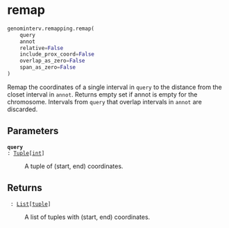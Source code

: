 # remap { #genominterv.remapping.remap }

```python
genominterv.remapping.remap(
    query
    annot
    relative=False
    include_prox_coord=False
    overlap_as_zero=False
    span_as_zero=False
)
```

Remap the coordinates of a single interval in `query` to the distance from
the closet interval in `annot`. Returns empty set if annot is empty for
the chromosome. Intervals from `query` that overlap intervals in `annot`
are discarded.

## Parameters {.doc-section .doc-section-parameters}

<code>[**query**]{.parameter-name} [:]{.parameter-annotation-sep} [[Tuple](`typing.Tuple`)\[[int](`int`)\]]{.parameter-annotation}</code>

:   A tuple of (start, end) coordinates.

## Returns {.doc-section .doc-section-returns}

<code>[]{.parameter-name} [:]{.parameter-annotation-sep} [[List](`typing.List`)\[[tuple](`tuple`)\]]{.parameter-annotation}</code>

:   A list of tuples with (start, end) coordinates.